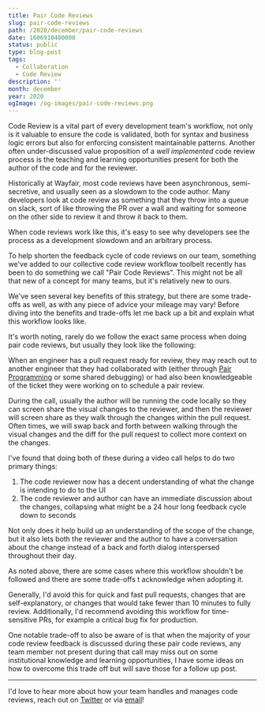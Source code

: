 ```yaml
---
title: Pair Code Reviews
slug: pair-code-reviews
path: /2020/december/pair-code-reviews
date: 1606910400000
status: public
type: blog-post
tags:
  - Collaboration
  - Code Review
description: ''
month: december
year: 2020
ogImage: /og-images/pair-code-reviews.png
---
```




Code Review is a vital part of every development team's workflow, not only is it
valuable to ensure the code is validated, both for syntax and business logic
errors but also for enforcing consistent maintainable patterns. Another often
under-discussed value proposition of a _well implemented_ code review process is
the teaching and learning opportunities present for both the author of the code
and for the reviewer.

Historically at Wayfair, most code reviews have been asynchronous,
semi-secretive, and usually seen as a slowdown to the code author. Many
developers look at code review as something that they throw into a queue on
slack, sort of like throwing the PR over a wall and waiting for someone on the
other side to review it and throw it back to them.

When code reviews work like this, it's easy to see why developers see the
process as a development slowdown and an arbitrary process.

To help shorten the feedback cycle of code reviews on our team, something we've
added to our collective code review workflow toolbelt recently has been to do
something we call "Pair Code Reviews". This might not be all that new of a
concept for many teams, but it's relatively new to ours.

We've seen several key benefits of this strategy, but there are some trade-offs
as well, as with any piece of advice your mileage may vary! Before diving into
the benefits and trade-offs let me back up a bit and explain what this workflow
looks like.

It's worth noting, rarely do we follow the exact same process when doing pair
code reviews, but usually they look like the following:

When an engineer has a pull request ready for review, they may reach out to
another engineer that they had collaborated with (either through [Pair Programming](/2021/november/pair-programming-stub) or some shared debugging) or had also been knowledgeable of
the ticket they were working on to schedule a pair review.

During the call, usually the author will be running the code locally so they can
screen share the visual changes to the reviewer, and then the reviewer will
screen share as they walk through the changes within the pull request. Often
times, we will swap back and forth between walking through the visual changes
and the diff for the pull request to collect more context on the changes.

I've found that doing both of these during a video call helps to do two primary
things:

1. The code reviewer now has a decent understanding of what the change is
   intending to do to the UI
2. The code reviewer and author can have an immediate discussion about the
   changes, collapsing what might be a 24 hour long feedback cycle down to
   seconds

Not only does it help build up an understanding of the scope of the change, but
it also lets both the reviewer and the author to have a conversation about the
change instead of a back and forth dialog interspersed throughout their day.

As noted above, there are some cases where this workflow shouldn't be followed
and there are some trade-offs t acknowledge when adopting it.

Generally, I'd avoid this for quick and fast pull requests, changes that are
self-explanatory, or changes that would take fewer than 10 minutes to fully
review. Additionally, I'd recommend avoiding this workflow for time-sensitive
PRs, for example a critical bug fix for production.

One notable trade-off to also be aware of is that when the majority of your code
review feedback is discussed during these pair code reviews, any team member not
present during that call may miss out on some institutional knowledge and
learning opportunities, I have some ideas on how to overcome this trade off but
will save those for a follow up post.

---

I'd love to hear more about how your team handles and manages code reviews,
reach out on [Twitter](https://twitter.com/immatthamlin) or via [email](mailto:matthewjameshamlin@gmail.com?subject=Code%20Reviews)!

